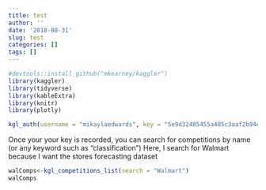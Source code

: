 ```yaml
---
title: test
author: ''
date: '2018-08-31'
slug: test
categories: []
tags: []
---
```

```r
#devtools::install_github("mkearney/kaggler")
library(kaggler)
library(tidyverse)
library(kableExtra)
library(knitr)
library(plotly)
```


```r
kgl_auth(username = "mikaylaedwards", key = "5e9d32485455a485c3aaf2b94eee33a0")
```
Once your your key is recorded, you can search for competitions by name (or any keyword such as "classification")
Here, I search for Walmart because I want the stores forecasting dataset
```r
walComps<-kgl_competitions_list(search = "Walmart")
walComps
```

